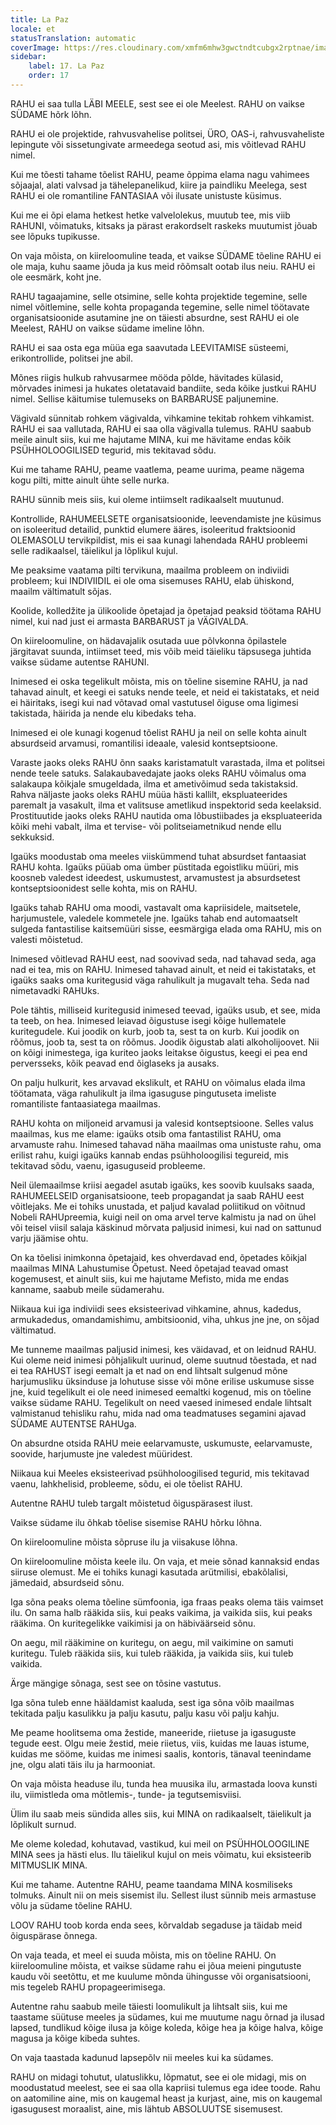 ```yaml
---
title: La Paz
locale: et
statusTranslation: automatic
coverImage: https://res.cloudinary.com/xmfm6mhw3gwctndtcubgx2rptnae/image/upload/v1740337243/small_cover_educacion_fundamental_a051170f1c.webp
sidebar:
    label: 17. La Paz
    order: 17
---
```

RAHU ei saa tulla LÄBI MEELE, sest see ei ole Meelest. RAHU on vaikse SÜDAME hõrk lõhn.

RAHU ei ole projektide, rahvusvahelise politsei, ÜRO, OAS-i, rahvusvaheliste lepingute või sissetungivate armeedega seotud asi, mis võitlevad RAHU nimel.

Kui me tõesti tahame tõelist RAHU, peame õppima elama nagu vahimees sõjaajal, alati valvsad ja tähelepanelikud, kiire ja paindliku Meelega, sest RAHU ei ole romantiline FANTASIAA või ilusate unistuste küsimus.

Kui me ei õpi elama hetkest hetke valvelolekus, muutub tee, mis viib RAHUNI, võimatuks, kitsaks ja pärast erakordselt raskeks muutumist jõuab see lõpuks tupikusse.

On vaja mõista, on kiireloomuline teada, et vaikse SÜDAME tõeline RAHU ei ole maja, kuhu saame jõuda ja kus meid rõõmsalt ootab ilus neiu. RAHU ei ole eesmärk, koht jne.

RAHU tagaajamine, selle otsimine, selle kohta projektide tegemine, selle nimel võitlemine, selle kohta propaganda tegemine, selle nimel töötavate organisatsioonide asutamine jne on täiesti absurdne, sest RAHU ei ole Meelest, RAHU on vaikse südame imeline lõhn.

RAHU ei saa osta ega müüa ega saavutada LEEVITAMISE süsteemi, erikontrollide, politsei jne abil.

Mõnes riigis hulkub rahvusarmee mööda põlde, hävitades külasid, mõrvades inimesi ja hukates oletatavaid bandiite, seda kõike justkui RAHU nimel. Sellise käitumise tulemuseks on BARBARUSE paljunemine.

Vägivald sünnitab rohkem vägivalda, vihkamine tekitab rohkem vihkamist. RAHU ei saa vallutada, RAHU ei saa olla vägivalla tulemus. RAHU saabub meile ainult siis, kui me hajutame MINA, kui me hävitame endas kõik PSÜHHOLOOGILISED tegurid, mis tekitavad sõdu.

Kui me tahame RAHU, peame vaatlema, peame uurima, peame nägema kogu pilti, mitte ainult ühte selle nurka.

RAHU sünnib meis siis, kui oleme intiimselt radikaalselt muutunud.

Kontrollide, RAHUMEELSETE organisatsioonide, leevendamiste jne küsimus on isoleeritud detailid, punktid elumere ääres, isoleeritud fraktsioonid OLEMASOLU tervikpildist, mis ei saa kunagi lahendada RAHU probleemi selle radikaalsel, täielikul ja lõplikul kujul.

Me peaksime vaatama pilti tervikuna, maailma probleem on indiviidi probleem; kui INDIVIIDIL ei ole oma sisemuses RAHU, elab ühiskond, maailm vältimatult sõjas.

Koolide, kolledžite ja ülikoolide õpetajad ja õpetajad peaksid töötama RAHU nimel, kui nad just ei armasta BARBARUST ja VÄGIVALDA.

On kiireloomuline, on hädavajalik osutada uue põlvkonna õpilastele järgitavat suunda, intiimset teed, mis võib meid täieliku täpsusega juhtida vaikse südame autentse RAHUNI.

Inimesed ei oska tegelikult mõista, mis on tõeline sisemine RAHU, ja nad tahavad ainult, et keegi ei satuks nende teele, et neid ei takistataks, et neid ei häiritaks, isegi kui nad võtavad omal vastutusel õiguse oma ligimesi takistada, häirida ja nende elu kibedaks teha.

Inimesed ei ole kunagi kogenud tõelist RAHU ja neil on selle kohta ainult absurdseid arvamusi, romantilisi ideaale, valesid kontseptsioone.

Varaste jaoks oleks RAHU õnn saaks karistamatult varastada, ilma et politsei nende teele satuks. Salakaubavedajate jaoks oleks RAHU võimalus oma salakaupa kõikjale smugeldada, ilma et ametivõimud seda takistaksid. Rahva näljaste jaoks oleks RAHU müüa hästi kallilt, ekspluateerides paremalt ja vasakult, ilma et valitsuse ametlikud inspektorid seda keelaksid. Prostituutide jaoks oleks RAHU nautida oma lõbustiibades ja ekspluateerida kõiki mehi vabalt, ilma et tervise- või politseiametnikud nende ellu sekkuksid.

Igaüks moodustab oma meeles viiskümmend tuhat absurdset fantaasiat RAHU kohta. Igaüks püüab oma ümber püstitada egoistliku müüri, mis koosneb valedest ideedest, uskumustest, arvamustest ja absurdsetest kontseptsioonidest selle kohta, mis on RAHU.

Igaüks tahab RAHU oma moodi, vastavalt oma kapriisidele, maitsetele, harjumustele, valedele kommetele jne. Igaüks tahab end automaatselt sulgeda fantastilise kaitsemüüri sisse, eesmärgiga elada oma RAHU, mis on valesti mõistetud.

Inimesed võitlevad RAHU eest, nad soovivad seda, nad tahavad seda, aga nad ei tea, mis on RAHU. Inimesed tahavad ainult, et neid ei takistataks, et igaüks saaks oma kuritegusid väga rahulikult ja mugavalt teha. Seda nad nimetavadki RAHUks.

Pole tähtis, milliseid kuritegusid inimesed teevad, igaüks usub, et see, mida ta teeb, on hea. Inimesed leiavad õigustuse isegi kõige hullematele kuritegudele. Kui joodik on kurb, joob ta, sest ta on kurb. Kui joodik on rõõmus, joob ta, sest ta on rõõmus. Joodik õigustab alati alkoholijoovet. Nii on kõigi inimestega, iga kuriteo jaoks leitakse õigustus, keegi ei pea end perversseks, kõik peavad end õiglaseks ja ausaks.

On palju hulkurit, kes arvavad ekslikult, et RAHU on võimalus elada ilma töötamata, väga rahulikult ja ilma igasuguse pingutuseta imeliste romantiliste fantaasiatega maailmas.

RAHU kohta on miljoneid arvamusi ja valesid kontseptsioone. Selles valus maailmas, kus me elame: igaüks otsib oma fantastilist RAHU, oma arvamuste rahu. Inimesed tahavad näha maailmas oma unistuste rahu, oma erilist rahu, kuigi igaüks kannab endas psühholoogilisi tegureid, mis tekitavad sõdu, vaenu, igasuguseid probleeme.

Neil ülemaailmse kriisi aegadel asutab igaüks, kes soovib kuulsaks saada, RAHUMEELSEID organisatsioone, teeb propagandat ja saab RAHU eest võitlejaks. Me ei tohiks unustada, et paljud kavalad poliitikud on võitnud Nobeli RAHUpreemia, kuigi neil on oma arvel terve kalmistu ja nad on ühel või teisel viisil salaja käskinud mõrvata paljusid inimesi, kui nad on sattunud varju jäämise ohtu.

On ka tõelisi inimkonna õpetajaid, kes ohverdavad end, õpetades kõikjal maailmas MINA Lahustumise Õpetust. Need õpetajad teavad omast kogemusest, et ainult siis, kui me hajutame Mefisto, mida me endas kanname, saabub meile südamerahu.

Niikaua kui iga indiviidi sees eksisteerivad vihkamine, ahnus, kadedus, armukadedus, omandamishimu, ambitsioonid, viha, uhkus jne jne, on sõjad vältimatud.

Me tunneme maailmas paljusid inimesi, kes väidavad, et on leidnud RAHU. Kui oleme neid inimesi põhjalikult uurinud, oleme suutnud tõestada, et nad ei tea RAHUST isegi eemalt ja et nad on end lihtsalt sulgenud mõne harjumusliku üksinduse ja lohutuse sisse või mõne erilise uskumuse sisse jne, kuid tegelikult ei ole need inimesed eemaltki kogenud, mis on tõeline vaikse südame RAHU. Tegelikult on need vaesed inimesed endale lihtsalt valmistanud tehisliku rahu, mida nad oma teadmatuses segamini ajavad SÜDAME AUTENTSE RAHUga.

On absurdne otsida RAHU meie eelarvamuste, uskumuste, eelarvamuste, soovide, harjumuste jne valedest müüridest.

Niikaua kui Meeles eksisteerivad psühholoogilised tegurid, mis tekitavad vaenu, lahkhelisid, probleeme, sõdu, ei ole tõelist RAHU.

Autentne RAHU tuleb targalt mõistetud õiguspärasest ilust.

Vaikse südame ilu õhkab tõelise sisemise RAHU hõrku lõhna.

On kiireloomuline mõista sõpruse ilu ja viisakuse lõhna.

On kiireloomuline mõista keele ilu. On vaja, et meie sõnad kannaksid endas siiruse olemust. Me ei tohiks kunagi kasutada arütmilisi, ebakõlalisi, jämedaid, absurdseid sõnu.

Iga sõna peaks olema tõeline sümfoonia, iga fraas peaks olema täis vaimset ilu. On sama halb rääkida siis, kui peaks vaikima, ja vaikida siis, kui peaks rääkima. On kuritegelikke vaikimisi ja on häbiväärseid sõnu.

On aegu, mil rääkimine on kuritegu, on aegu, mil vaikimine on samuti kuritegu. Tuleb rääkida siis, kui tuleb rääkida, ja vaikida siis, kui tuleb vaikida.

Ärge mängige sõnaga, sest see on tõsine vastutus.

Iga sõna tuleb enne hääldamist kaaluda, sest iga sõna võib maailmas tekitada palju kasulikku ja palju kasutu, palju kasu või palju kahju.

Me peame hoolitsema oma žestide, maneeride, riietuse ja igasuguste tegude eest. Olgu meie žestid, meie riietus, viis, kuidas me lauas istume, kuidas me sööme, kuidas me inimesi saalis, kontoris, tänaval teenindame jne, olgu alati täis ilu ja harmooniat.

On vaja mõista headuse ilu, tunda hea muusika ilu, armastada loova kunsti ilu, viimistleda oma mõtlemis-, tunde- ja tegutsemisviisi.

Ülim ilu saab meis sündida alles siis, kui MINA on radikaalselt, täielikult ja lõplikult surnud.

Me oleme koledad, kohutavad, vastikud, kui meil on PSÜHHOLOOGILINE MINA sees ja hästi elus. Ilu täielikul kujul on meis võimatu, kui eksisteerib MITMUSLIK MINA.

Kui me tahame. Autentne RAHU, peame taandama MINA kosmiliseks tolmuks. Ainult nii on meis sisemist ilu. Sellest ilust sünnib meis armastuse võlu ja südame tõeline RAHU.

LOOV RAHU toob korda enda sees, kõrvaldab segaduse ja täidab meid õiguspärase õnnega.

On vaja teada, et meel ei suuda mõista, mis on tõeline RAHU. On kiireloomuline mõista, et vaikse südame rahu ei jõua meieni pingutuste kaudu või seetõttu, et me kuulume mõnda ühingusse või organisatsiooni, mis tegeleb RAHU propageerimisega.

Autentne rahu saabub meile täiesti loomulikult ja lihtsalt siis, kui me taastame süütuse meeles ja südames, kui me muutume nagu õrnad ja ilusad lapsed, tundlikud kõige ilusa ja kõige koleda, kõige hea ja kõige halva, kõige magusa ja kõige kibeda suhtes.

On vaja taastada kadunud lapsepõlv nii meeles kui ka südames.

RAHU on midagi tohutut, ulatuslikku, lõpmatut, see ei ole midagi, mis on moodustatud meelest, see ei saa olla kapriisi tulemus ega idee toode. Rahu on aatomiline aine, mis on kaugemal heast ja kurjast, aine, mis on kaugemal igasugusest moraalist, aine, mis lähtub ABSOLUUTSE sisemusest.

